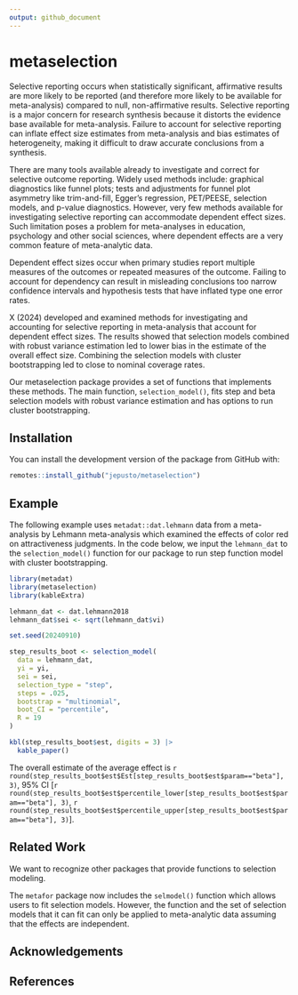 ```yaml
---
output: github_document
---
```

<!-- README.md is generated from README.Rmd. Please edit that file -->

# metaselection

Selective reporting occurs when statistically significant, affirmative results are more likely to be reported (and therefore more likely to be available for meta-analysis) compared to null, non-affirmative results. 
Selective reporting is a major concern for research synthesis because it distorts the evidence base available for meta-analysis. 
Failure to account for selective reporting can inflate effect size estimates from meta-analysis and bias estimates of heterogeneity, making it difficult to draw accurate conclusions from a synthesis.

There are many tools available already to investigate and correct for selective outcome reporting. 
Widely used methods include: graphical diagnostics like funnel plots; tests and adjustments for funnel plot asymmetry like trim-and-fill, Egger's regression, PET/PEESE, selection models, and p-value diagnostics. 
However, very few methods available for investigating selective reporting can accommodate dependent effect sizes. 
Such limitation poses a problem for meta-analyses in education, psychology and other social sciences, where dependent effects are a very common feature of meta-analytic data.

Dependent effect sizes occur when primary studies report multiple measures of the outcomes or repeated measures of the outcome. 
Failing to account for dependency can result in misleading conclusions too narrow confidence intervals and hypothesis tests that have inflated type one error rates.

X (2024) developed and examined methods for investigating and accounting for selective reporting in meta-analysis that account for dependent effect sizes. The results showed that selection models combined with robust variance estimation led to lower bias in the estimate of the overall effect size. Combining the selection models with cluster bootstrapping led to close to nominal coverage rates. 

Our metaselection package provides a set of functions that implements these methods. The main function, `selection_model()`, fits step and beta selection models with robust variance estimation and has options to run cluster bootstrapping.

## Installation

You can install the development version of the package from GitHub with:
```r
remotes::install_github("jepusto/metaselection")
```

## Example

The following example uses `metadat::dat.lehmann` data from a meta-analysis by Lehmann meta-analysis which examined the effects of color red on attractiveness judgments. 
In the code below, we input the `lehmann_dat` to the `selection_model()` function for our package to run step function model with cluster bootstrapping.

```r
library(metadat)
library(metaselection)
library(kableExtra)

lehmann_dat <- dat.lehmann2018
lehmann_dat$sei <- sqrt(lehmann_dat$vi)

set.seed(20240910)

step_results_boot <- selection_model(
  data = lehmann_dat, 
  yi = yi,
  sei = sei,
  selection_type = "step",
  steps = .025,
  bootstrap = "multinomial",
  boot_CI = "percentile",
  R = 19
)

kbl(step_results_boot$est, digits = 3) |>
  kable_paper()
```

The overall estimate of the average effect is `r round(step_results_boot$est$Est[step_results_boot$est$param=="beta"], 3)`, 95% CI [`r round(step_results_boot$est$percentile_lower[step_results_boot$est$param=="beta"], 3)`, `r round(step_results_boot$est$percentile_upper[step_results_boot$est$param=="beta"], 3)`].

## Related Work

We want to recognize other packages that provide functions to selection modeling.

The `metafor` package now includes the `selmodel()` function which allows users to fit selection models. However, the function and the set of selection models that it can fit can only be applied to meta-analytic data assuming that the effects are independent.

## Acknowledgements


## References
